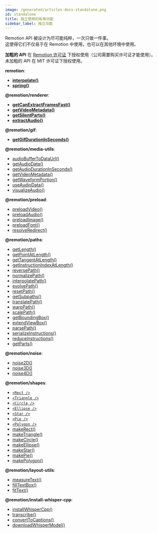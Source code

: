 ```yaml
---
image: /generated/articles-docs-standalone.png
id: standalone
title: 独立使用的有用功能
sidebar_label: 独立功能
---
```


Remotion API 被设计为尽可能纯粹，一次只做一件事。  
这使得它们不仅易于在 Remotion 中使用，也可以在其他环境中使用。

**加粗的 API** 在 [Remotion 许可证](https://remotion.dev/license) 下授权使用（公司需要购买许可证才能使用）。  
未加粗的 API 在 MIT 许可证下授权使用。

**remotion**:

- **[interpolate\(\)](/docs/interpolate)**
- **[spring\(\)](/docs/spring)**

**@remotion/renderer**:

- **[getCanExtractFramesFast\(\)](/docs/renderer/get-can-extract-frames-fast)**
- **[getVideoMetadata\(\)](/docs/renderer/get-video-metadata)**
- **[getSilentParts\(\)](/docs/renderer/get-silent-parts)**
- **[extractAudio\(\)](/docs/renderer/extract-audio)**

**@remotion/gif**:

- **[getGifDurationInSeconds\(\)](/docs/gif/get-gif-duration-in-seconds)**

**@remotion/media-utils**:

- [audioBufferToDataUrl\(\)](/docs/audio-buffer-to-data-url)
- [getAudioData\(\)](/docs/get-audio-data)
- [getAudioDurationInSeconds\(\)](/docs/get-audio-duration-in-seconds)
- [getVideoMetadata\(\)](/docs/get-video-metadata)
- [getWaveformPortion\(\)](/docs/get-waveform-portion)
- [useAudioData\(\)](/docs/use-audio-data)
- [visualizeAudio\(\)](/docs/visualize-audio)

**@remotion/preload**:

- [preloadVideo\(\)](/docs/preload/preload-video)
- [preloadAudio\(\)](/docs/preload/preload-audio)
- [preloadImage\(\)](/docs/preload/preload-image)
- [preloadFont\(\)](/docs/preload/preload-font)
- [resolveRedirect\(\)](/docs/preload/resolve-redirect)

**@remotion/paths**:

- [getLength\(\)](/docs/paths/get-length)
- [getPointAtLength\(\)](/docs/paths/get-point-at-length)
- [getTangentAtLength\(\)](/docs/paths/get-tangent-at-length)
- [getInstructionIndexAtLength\(\)](/docs/paths/get-instruction-index-at-length)
- [reversePath\(\)](/docs/paths/reverse-path)
- [normalizePath\(\)](/docs/paths/normalize-path)
- [interpolatePath\(\)](/docs/paths/interpolate-path)
- [evolvePath\(\)](/docs/paths/evolve-path)
- [resetPath\(\)](/docs/paths/reset-path)
- [getSubpaths\(\)](/docs/paths/get-subpaths)
- [translatePath\(\)](/docs/paths/translate-path)
- [warpPath\(\)](/docs/paths/warp-path)
- [scalePath\(\)](/docs/paths/scale-path)
- [getBoundingBox\(\)](/docs/paths/get-bounding-box)
- [extendViewBox\(\)](/docs/paths/extend-viewbox)
- [parsePath\(\)](/docs/paths/parse-path)
- [serializeInstructions\(\)](/docs/paths/serialize-instructions)
- [reduceInstructions\(\)](/docs/paths/reduce-instructions)
- [getParts\(\)](/docs/paths/get-parts)

**@remotion/noise**:

- [noise2D\(\)](/docs/noise/noise-2d)
- [noise3D\(\)](/docs/noise/noise-3d)
- [noise4D\(\)](/docs/noise/noise-4d)



**@remotion/shapes**:

- [`<Rect />`](/docs/shapes/rect)
- [`<Triangle />`](/docs/shapes/triangle)
- [`<Circle />`](/docs/shapes/circle)
- [`<Ellipse />`](/docs/shapes/ellipse)
- [`<Star />`](/docs/shapes/star)
- [`<Pie />`](/docs/shapes/pie)
- [`<Polygon />`](/docs/shapes/polygon)
- [makeRect\(\)](/docs/shapes/make-rect)
- [makeTriangle\(\)](/docs/shapes/make-triangle)
- [makeCircle\(\)](/docs/shapes/make-circle)
- [makeEllipse\(\)](/docs/shapes/make-ellipse)
- [makeStar\(\)](/docs/shapes/make-star)
- [makePie\(\)](/docs/shapes/make-pie)
- [makePolygon\(\)](/docs/shapes/make-polygon)



**@remotion/layout-utils**:

- [measureText\(\)](/docs/layout-utils/measure-text)
- [fillTextBox\(\)](/docs/layout-utils/fill-text-box)
- [fitText\(\)](/docs/layout-utils/fit-text)



**@remotion/install-whisper-cpp**:

- [installWhisperCpp\(\)](/docs/install-whisper-cpp/install-whisper-cpp)
- [transcribe\(\)](/docs/install-whisper-cpp/transcribe)
- [convertToCaptions\(\)](/docs/install-whisper-cpp/convert-to-captions)
- [downloadWhisperModel\(\)](/docs/install-whisper-cpp/download-whisper-model)


